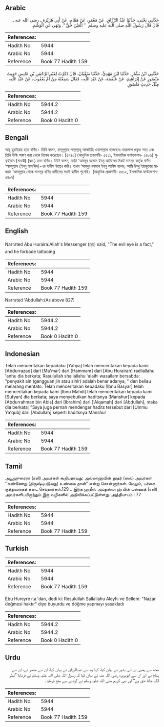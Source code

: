 ## Arabic


<div dir="rtl" lang="ar" style={{fontSize:'larger',backgroundColor:'#f8f9fa',padding:20}}>
حَدَّثَنِي يَحْيَى، حَدَّثَنَا عَبْدُ الرَّزَّاقِ، عَنْ مَعْمَرٍ، عَنْ هَمَّامٍ، عَنْ أَبِي هُرَيْرَةَ ـ رضى الله عنه ـ قَالَ قَالَ رَسُولُ اللَّهِ صلى الله عليه وسلم ‏ "‏ الْعَيْنُ حَقٌّ ‏"‏‏.‏ وَنَهَى عَنِ الْوَشْمِ‏.‏
</div>
<div style={{backgroundColor:'#f8f9fa',padding:20, marginBottom: 10}}><table> <thead> <tr> <th>References:</th> <th></th> </tr> </thead> <tbody><tr><td>Hadith No</td><td>5944</td></tr><tr><td>Arabic No</td><td>5944</td></tr><tr><td>Reference</td><td>Book 77 Hadith 159</td></tr></tbody></table></div>


<div dir="rtl" lang="ar" style={{fontSize:'larger',backgroundColor:'#f8f9fa',padding:20}}>
حَدَّثَنِي ابْنُ بَشَّارٍ، حَدَّثَنَا ابْنُ مَهْدِيٍّ، حَدَّثَنَا سُفْيَانُ، قَالَ ذَكَرْتُ لِعَبْدِ الرَّحْمَنِ بْنِ عَابِسٍ حَدِيثَ مَنْصُورٍ عَنْ إِبْرَاهِيمَ، عَنْ عَلْقَمَةَ، عَنْ عَبْدِ اللَّهِ،، فَقَالَ سَمِعْتُهُ مِنْ أُمِّ يَعْقُوبَ، عَنْ عَبْدِ اللَّهِ، مِثْلَ حَدِيثِ مَنْصُورٍ‏.‏
</div>
<div style={{backgroundColor:'#f8f9fa',padding:20, marginBottom: 10}}><table> <thead> <tr> <th>References:</th> <th></th> </tr> </thead> <tbody><tr><td>Hadith No</td><td>5944.2</td></tr><tr><td>Arabic No</td><td>5944.2</td></tr><tr><td>Reference</td><td>Book 0 Hadith 0</td></tr></tbody></table></div>

## Bengali


<div dir="ltr" lang="bn" style={{fontSize:'larger',backgroundColor:'#f8f9fa',padding:20}}>
আবূ হুরাইরাহ হতে বর্ণিত। তিনি বলেন, রাসূলুল্লাহ সাল্লাল্লাহু আলাইহি ওয়াসাল্লাম বলেছেনঃ নযরলাগা প্রকৃত সত্য এবং তিনি উল্কি অঙ্কণ করা থেকে নিষেধ করেছেন। [৫৭৪০] (আধুনিক প্রকাশনী- ৫৫১১, ইসলামিক ফাউন্ডেশন- ৫৪০৬) সুফ্ইয়ান (সাওরী) (রহ.) হতে বর্ণিত। তিনি বলেন, আমি ‘আবদুর রহমান ইবনু আবিসের নিকট মানসূর কর্তৃক বর্ণিত ‘আবদুল্লাহ (ইবনু মাস‘ঊদ)-এর হাদীস উল্লেখ করি। তখন ‘আবদুর রহমান ইবনু আবিস বলেন, আমি উম্মু ইয়াকূবের মাধ্যমে ‘আবদুল্লাহ থেকে মানসূর বর্ণিত হাদীসের মতই হাদীস শুনেছি। (আধুনিক প্রকাশনী- ৫৫১২, ইসলামিক ফাউন্ডেশন- ৫৪০৭)
</div>
<div style={{backgroundColor:'#f8f9fa',padding:20, marginBottom: 10}}><table> <thead> <tr> <th>References:</th> <th></th> </tr> </thead> <tbody><tr><td>Hadith No</td><td>5944</td></tr><tr><td>Arabic No</td><td>5944</td></tr><tr><td>Reference</td><td>Book 77 Hadith 159</td></tr></tbody></table></div>

## English


<div dir="ltr" lang="en" style={{fontSize:'larger',backgroundColor:'#f8f9fa',padding:20}}>
Narrated Abu Huraira:Allah's Messenger (ﷺ) said, "The evil eye is a fact," and he forbade tattooing
</div>
<div style={{backgroundColor:'#f8f9fa',padding:20, marginBottom: 10}}><table> <thead> <tr> <th>References:</th> <th></th> </tr> </thead> <tbody><tr><td>Hadith No</td><td>5944</td></tr><tr><td>Arabic No</td><td>5944</td></tr><tr><td>Reference</td><td>Book 77 Hadith 159</td></tr></tbody></table></div>


<div dir="ltr" lang="en" style={{fontSize:'larger',backgroundColor:'#f8f9fa',padding:20}}>
Narrated 'Abdullah:(As above 827)
</div>
<div style={{backgroundColor:'#f8f9fa',padding:20, marginBottom: 10}}><table> <thead> <tr> <th>References:</th> <th></th> </tr> </thead> <tbody><tr><td>Hadith No</td><td>5944.2</td></tr><tr><td>Arabic No</td><td>5944.2</td></tr><tr><td>Reference</td><td>Book 0 Hadith 0</td></tr></tbody></table></div>

## Indonesian


<div dir="ltr" lang="id" style={{fontSize:'larger',backgroundColor:'#f8f9fa',padding:20}}>
Telah menceritakan kepadaku [Yahya] telah menceritakan kepada kami [Abdurrazaq] dari [Ma'mar] dari [Hammam] dari [Abu Hurairah] radliallahu 'anhu dia berkata; Rasulullah shallallahu 'alaihi wasallam bersabda: "penyakit ain (gangguan jin atau sihir) adalah benar adanya, " dan beliau melarang mentato. Telah menceritakan kepadaku [Ibnu Basyar] telah menceritakan kepada kami [Ibnu Mahdi] telah menceritakan kepada kami [Sufyan] dia berkata; saya menyebutkan haditsnya [Manshur] kepada [Abdurrahman bin Abis] dari [Ibrahim] dari ['Alqamah] dari [Abdullah], maka dia berkata; "Saya juga pernah mendengar hadits tersebut dari [Ummu Ya'qub] dari [Abdullah] seperti haditsnya Manshur
</div>
<div style={{backgroundColor:'#f8f9fa',padding:20, marginBottom: 10}}><table> <thead> <tr> <th>References:</th> <th></th> </tr> </thead> <tbody><tr><td>Hadith No</td><td>5944</td></tr><tr><td>Arabic No</td><td>5944</td></tr><tr><td>Reference</td><td>Book 77 Hadith 159</td></tr></tbody></table></div>

## Tamil


<div dir="ltr" lang="ta" style={{fontSize:'larger',backgroundColor:'#f8f9fa',padding:20}}>
அபூஹுரைரா (ரலி) அவர்கள் கூறியதாவது: அல்லாஹ்வின் தூதர் (ஸல்) அவர்கள் ‘‘கண்ணேறு (திருஷ்டிபடுவது) உண்மை தான்” என்று சொன்னார்கள். மேலும், பச்சை குத்துவதைத் தடை செய்தார்கள்.129 ...இந்த ஹதீஸ் அப்துல்லாஹ் பின் மஸ்ஊத் (ரலி) அவர்களிடமிருந்தும் இரு வழிகளில் அறிவிக்கப்பட்டுள்ளது. அத்தியாயம் : 77
</div>
<div style={{backgroundColor:'#f8f9fa',padding:20, marginBottom: 10}}><table> <thead> <tr> <th>References:</th> <th></th> </tr> </thead> <tbody><tr><td>Hadith No</td><td>5944</td></tr><tr><td>Arabic No</td><td>5944</td></tr><tr><td>Reference</td><td>Book 77 Hadith 159</td></tr></tbody></table></div>

## Turkish


<div dir="ltr" lang="tr" style={{fontSize:'larger',backgroundColor:'#f8f9fa',padding:20}}>

</div>
<div style={{backgroundColor:'#f8f9fa',padding:20, marginBottom: 10}}><table> <thead> <tr> <th>References:</th> <th></th> </tr> </thead> <tbody><tr><td>Hadith No</td><td>5944</td></tr><tr><td>Arabic No</td><td>5944</td></tr><tr><td>Reference</td><td>Book 77 Hadith 159</td></tr></tbody></table></div>


<div dir="ltr" lang="tr" style={{fontSize:'larger',backgroundColor:'#f8f9fa',padding:20}}>
Ebu Hureyre r.a.'dan, dedi ki: Resulullah Sallallahu Aleyhi ve Sellem: "Nazar değmesi haktır" diye buyurdu ve döğme yapmayı yasakladı
</div>
<div style={{backgroundColor:'#f8f9fa',padding:20, marginBottom: 10}}><table> <thead> <tr> <th>References:</th> <th></th> </tr> </thead> <tbody><tr><td>Hadith No</td><td>5944.2</td></tr><tr><td>Arabic No</td><td>5944.2</td></tr><tr><td>Reference</td><td>Book 0 Hadith 0</td></tr></tbody></table></div>

## Urdu


<div dir="rtl" lang="ur" style={{fontSize:'larger',backgroundColor:'#f8f9fa',padding:20}}>
مجھ سے یحییٰ بن ابی بشیر نے بیان کیا، کہا ہم سے عبدالرزاق نے بیان کیا، ان سے معمر نے، ان سے ہمام نے اور ان سے ابوہریرہ رضی اللہ عنہ نے بیان کیا کہ رسول اللہ صلی اللہ علیہ وسلم نے فرمایا ”نظر لگ جانا حق ہے“ اور نبی کریم صلی اللہ علیہ وسلم نے گودنے سے منع فرمایا۔
</div>
<div style={{backgroundColor:'#f8f9fa',padding:20, marginBottom: 10}}><table> <thead> <tr> <th>References:</th> <th></th> </tr> </thead> <tbody><tr><td>Hadith No</td><td>5944</td></tr><tr><td>Arabic No</td><td>5944</td></tr><tr><td>Reference</td><td>Book 77 Hadith 159</td></tr></tbody></table></div>